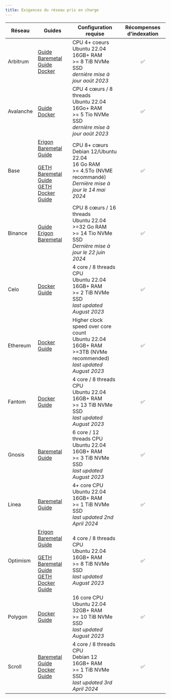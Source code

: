 ```yaml
---
title: Exigences du réseau pris en charge
---
```


| Réseau    | Guides                                                                                                                                                                                                                                                                                              | Configuration requise                                                                                                                   | Récompenses d'indexation |
| --------- | --------------------------------------------------------------------------------------------------------------------------------------------------------------------------------------------------------------------------------------------------------------------------------------------------- | --------------------------------------------------------------------------------------------------------------------------------------- | :----------------------: |
| Arbitrum  | [Guide Baremetal ](https://docs.infradao.com/archive-nodes-101/arbitrum/baremetal)<br /> [Guide Docker ](https://docs.infradao.com/archive-nodes-101/arbitrum/docker)                                                                                                                               | CPU 4+ coeurs <br /> Ubuntu 22.04<br /> 16GB+ RAM<br /> >= 8 TiB NVMe SSD<br /> _dernière mise à jour août 2023_                        |             ✅            |
| Avalanche | [Guide Docker](https://docs.infradao.com/archive-nodes-101/avalanche/docker)                                                                                                                                                                                                                        | CPU 4 cœurs / 8 threads <br /> Ubuntu 22.04<br /> 16Go+ RAM<br /> >= 5 Tio NVMe SSD<br /> _dernière mise à jour août 2023_              |             ✅            |
| Base      | [Erigon Baremetal Guide](https://docs.infradao.com/archive-nodes-101/base/erigon/baremetal)<br /><br /> [GETH Baremetal Guide](https://docs.infradao.com/archive-nodes-101/base/geth/baremetal)<br /> [GETH Docker Guide](https://docs.infradao.com/archive-nodes-101/base/geth/docker)             | CPU 8+ cœurs <br /> Debian 12/Ubuntu 22.04<br /> 16 Go RAM<br /> >= 4.5To (NVME recommandé)<br /> _Dernière mise à jour le 14 mai 2024_ |             ✅            |
| Binance   | [Guide Erigon Baremetal ](https://docs.infradao.com/archive-nodes-101/binance/erigon/baremetal)                                                                                                                                                                                                     | CPU 8 cœurs / 16 threads <br /> Ubuntu 22.04<br /> >=32 Go RAM<br /> >= 14 Tio NVMe SSD<br /> _Dernière mise à jour le 22 juin 2024_    |             ✅            |
| Celo      | [Docker Guide](https://docs.infradao.com/archive-nodes-101/celo/docker)                                                                                                                                                                                                                             | 4 core / 8 threads CPU<br /> Ubuntu 22.04<br /> 16GB+ RAM<br /> >= 2 TiB NVMe SSD<br /> _last updated August 2023_                      |             ✅            |
| Ethereum  | [Docker Guide](https://docs.infradao.com/archive-nodes-101/ethereum/erigon/docker)                                                                                                                                                                                                                  | Higher clock speed over core count<br /> Ubuntu 22.04<br /> 16GB+ RAM<br /> >=3TB (NVMe recommended)<br /> _last updated August 2023_   |             ✅            |
| Fantom    | [Docker Guide](https://docs.infradao.com/archive-nodes-101/fantom/docker)                                                                                                                                                                                                                           | 4 core / 8 threads CPU<br /> Ubuntu 22.04<br /> 16GB+ RAM<br /> >= 13 TiB NVMe SSD<br /> _last updated August 2023_                     |             ✅            |
| Gnosis    | [Baremetal Guide](https://docs.infradao.com/archive-nodes-101/gnosis/erigon/baremetal)                                                                                                                                                                                                              | 6 core / 12 threads CPU<br /> Ubuntu 22.04<br /> 16GB+ RAM<br /> >= 3 TiB NVMe SSD<br /> _last updated August 2023_                     |             ✅            |
| Linea     | [Baremetal Guide](https://docs.infradao.com/archive-nodes-101/linea/baremetal)                                                                                                                                                                                                                      | 4+ core CPU<br /> Ubuntu 22.04<br /> 16GB+ RAM<br /> >= 1 TiB NVMe SSD<br /> _last updated 2nd April 2024_                              |             ✅            |
| Optimism  | [Erigon Baremetal Guide](https://docs.infradao.com/archive-nodes-101/optimism/erigon/baremetal)<br /><br /> [GETH Baremetal Guide](https://docs.infradao.com/archive-nodes-101/optimism/geth/baremetal)<br /> [GETH Docker Guide](https://docs.infradao.com/archive-nodes-101/optimism/geth/docker) | 4 core / 8 threads CPU<br /> Ubuntu 22.04<br /> 16GB+ RAM<br /> >= 8 TiB NVMe SSD<br /> _last updated August 2023_                      |             ✅            |
| Polygon   | [Docker Guide](https://docs.infradao.com/archive-nodes-101/polygon/docker)                                                                                                                                                                                                                          | 16 core CPU<br /> Ubuntu 22.04<br /> 32GB+ RAM<br /> >= 10 TiB NVMe SSD<br /> _last updated August 2023_                                |             ✅            |
| Scroll    | [Baremetal Guide](https://docs.infradao.com/archive-nodes-101/scroll/baremetal)<br /> [Docker Guide](https://docs.infradao.com/archive-nodes-101/scroll/docker)                                                                                                                                     | 4 core / 8 threads CPU<br /> Debian 12<br /> 16GB+ RAM<br /> >= 1 TiB NVMe SSD<br /> _last updated 3rd April 2024_                      |             ✅            |
